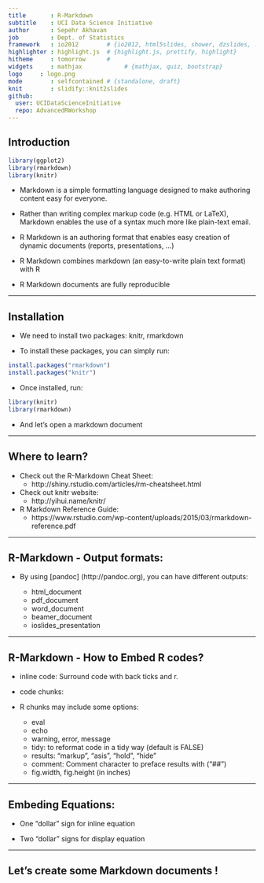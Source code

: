 ```yaml
---
title       : R-Markdown
subtitle    : UCI Data Science Initiative
author      : Sepehr Akhavan
job         : Dept. of Statistics
framework   : io2012        # {io2012, html5slides, shower, dzslides, ...}
highlighter : highlight.js  # {highlight.js, prettify, highlight}
hitheme     : tomorrow      # 
widgets     : mathjax            # {mathjax, quiz, bootstrap}
logo     : logo.png
mode        : selfcontained # {standalone, draft}
knit        : slidify::knit2slides
github:
  user: UCIDataScienceInitiative
  repo: AdvancedRWorkshop
---
```


## Introduction

```r
library(ggplot2)
library(rmarkdown)
library(knitr)
```

+ Markdown is a simple formatting language designed to make authoring content easy for everyone.

+ Rather than writing complex markup code (e.g. HTML or LaTeX), Markdown enables the use of a syntax much more like plain-text email.

+ R Markdown is an authoring format that enables easy creation of dynamic documents (reports, presentations, ...)

+ R Markdown combines markdown (an easy-to-write plain text format) with R

+ R Markdown documents are fully reproducible 

---

##  Installation

+ We need to install two packages: knitr, rmarkdown

+ To install these packages, you can simply run:
```r
install.packages("rmarkdown")
install.packages("knitr")
```

+ Once installed, run:
```r
library(knitr)
library(rmarkdown)
```

+ And let's open a markdown document

---

## Where to learn?

+ Check out the R-Markdown Cheat Sheet:
  + http://shiny.rstudio.com/articles/rm-cheatsheet.html
  
+ Check out knitr website:
  + http://yihui.name/knitr/

+ R Markdown Reference Guide:
  + https://www.rstudio.com/wp-content/uploads/2015/03/rmarkdown-reference.pdf


---

## R-Markdown - Output formats:

+ By using [pandoc] (http://pandoc.org), you can have different outputs:

  + html_document
  + pdf_document
  + word_document
  + beamer_document
  + ioslides_presentation


---

## R-Markdown - How to Embed R codes?

+ inline code: Surround code with back ticks and r.

+ code chunks: 

+ R chunks may include some options:
  + eval
  + echo
  + warning, error, message
  + tidy: to reformat code in a tidy way (default is FALSE)
  + results: "markup", "asis", "hold", "hide"
  + comment: Comment character to preface results with ("##")
  + fig.width, fig.height (in inches)


---

## Embeding Equations:

  + One "dollar" sign for inline equation
  
  + Two "dollar" signs for display equation


---

## Let's create some Markdown documents !
